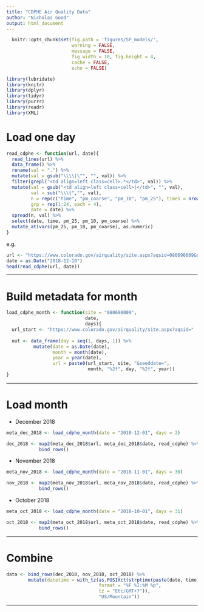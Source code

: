 ```yaml
---
title: "CDPHE Air Quality Data"
author: "Nicholas Good"
output: html_document
---
```


```r
  knitr::opts_chunk$set(fig.path = 'figures/SP_models/',
                        warning = FALSE,
                        message = FALSE,
                        fig.width = 10, fig.height = 4,
                        cache = FALSE,
                        echo = FALSE)
```

```r
library(lubridate)
library(knitr)
library(dplyr)
library(tidyr)
library(purrr)
library(readr)
library(XML)
```

# Load one day

```r
read_cdphe <- function(url, date){
  read_lines(url) %>%
  data_frame() %>%
  rename(val = ".") %>%
  mutate(val = gsub("\\\\|\"", "", val)) %>%
  filter(grepl("<td align=left class=cell>.*</td>", val)) %>%
  mutate(val = gsub("<td align=left class=cell>|</td>", "", val),
         val = sub("\\\t","", val),
         n = rep(c("time", "pm_coarse", "pm_10", "pm_25"), times = nrow(.) / 4),
         grp = rep(1:24, each = 4),
         date = date) %>%
  spread(n, val) %>%
  select(date, time, pm_25, pm_10, pm_coarse) %>%
  mutate_at(vars(pm_25, pm_10, pm_coarse), as.numeric)
}
```

e.g.

```r
url <- "https://www.colorado.gov/airquality/site.aspx?aqsid=080690009&seeddate=12%2f10%2f2018"
date = as.Date("2018-12-10")
head(read_cdphe(url, date))
```

---

# Build metadata for month

```r
load_cdphe_month <- function(site = "080690009",
                             date,
                             days){
  url_start <- "https://www.colorado.gov/airquality/site.aspx?aqsid="
  
  out <- data_frame(day = seq(1, days, 1)) %>%
          mutate(date = as.Date(date),
                 month = month(date),
                 year = year(date),
                 url = paste0(url_start, site, "&seeddate=",
                              month, "%2f", day, "%2f", year))
}
```

---

# Load month

* December 2018

```r
meta_dec_2018 <- load_cdphe_month(date = "2018-12-01", days = 2)

dec_2018 <- map2(meta_dec_2018$url, meta_dec_2018$date, read_cdphe) %>%
            bind_rows()
```

* November 2018

```r
meta_nov_2018 <- load_cdphe_month(date = "2018-11-01", days = 30)

nov_2018 <- map2(meta_nov_2018$url, meta_nov_2018$date, read_cdphe) %>%
            bind_rows()
```

* October 2018

```r
meta_oct_2018 <- load_cdphe_month(date = "2018-10-01", days = 31)

oct_2018 <- map2(meta_oct_2018$url, meta_oct_2018$date, read_cdphe) %>%
            bind_rows()
```

---

# Combine

```r
data <- bind_rows(dec_2018, nov_2018, oct_2018) %>%
        mutate(datetime = with_tz(as.POSIXct(strptime(paste(date, time),
                                  format = "%F %I:%M %p",
                                  tz = "Etc/GMT+7")),
                                  "US/Mountain"))
```

---
